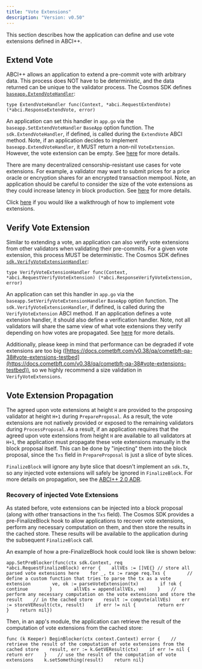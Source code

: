 ```yaml
---
title: "Vote Extensions"
description: "Version: v0.50"
---
```


<Note>
  This section describes how the application can define and use vote extensions defined in ABCI++.
</Note>

## Extend Vote[​](#extend-vote "Direct link to Extend Vote")

ABCI++ allows an application to extend a pre-commit vote with arbitrary data. This process does NOT have to be deterministic, and the data returned can be unique to the validator process. The Cosmos SDK defines [`baseapp.ExtendVoteHandler`](https://github.com/cosmos/cosmos-sdk/blob/v0.50.1/types/abci.go#L26-L27):

```
type ExtendVoteHandler func(Context, *abci.RequestExtendVote) (*abci.ResponseExtendVote, error)
```

An application can set this handler in `app.go` via the `baseapp.SetExtendVoteHandler` `BaseApp` option function. The `sdk.ExtendVoteHandler`, if defined, is called during the `ExtendVote` ABCI method. Note, if an application decides to implement `baseapp.ExtendVoteHandler`, it MUST return a non-nil `VoteExtension`. However, the vote extension can be empty. See [here](https://github.com/cometbft/cometbft/blob/v0.38.0-rc1/spec/abci/abci++_methods.md#extendvote) for more details.

There are many decentralized censorship-resistant use cases for vote extensions. For example, a validator may want to submit prices for a price oracle or encryption shares for an encrypted transaction mempool. Note, an application should be careful to consider the size of the vote extensions as they could increase latency in block production. See [here](https://github.com/cometbft/cometbft/blob/v0.38.0-rc1/docs/qa/CometBFT-QA-38.md#vote-extensions-testbed) for more details.

Click [here](https://docs.cosmos.network/main/user/tutorials/vote-extensions) if you would like a walkthrough of how to implement vote extensions.

## Verify Vote Extension[​](#verify-vote-extension "Direct link to Verify Vote Extension")

Similar to extending a vote, an application can also verify vote extensions from other validators when validating their pre-commits. For a given vote extension, this process MUST be deterministic. The Cosmos SDK defines [`sdk.VerifyVoteExtensionHandler`](https://github.com/cosmos/cosmos-sdk/blob/v0.50.1/types/abci.go#L29-L31):

```
type VerifyVoteExtensionHandler func(Context, *abci.RequestVerifyVoteExtension) (*abci.ResponseVerifyVoteExtension, error)
```

An application can set this handler in `app.go` via the `baseapp.SetVerifyVoteExtensionHandler` `BaseApp` option function. The `sdk.VerifyVoteExtensionHandler`, if defined, is called during the `VerifyVoteExtension` ABCI method. If an application defines a vote extension handler, it should also define a verification handler. Note, not all validators will share the same view of what vote extensions they verify depending on how votes are propagated. See [here](https://github.com/cometbft/cometbft/blob/v0.38.0-rc1/spec/abci/abci++_methods.md#verifyvoteextension) for more details.

Additionally, please keep in mind that performance can be degraded if vote extensions are too big ([https://docs.cometbft.com/v0.38/qa/cometbft-qa-38#vote-extensions-testbed](https://docs.cometbft.com/v0.38/qa/cometbft-qa-38#vote-extensions-testbed)), so we highly recommend a size validation in `VerifyVoteExtensions`.

## Vote Extension Propagation[​](#vote-extension-propagation "Direct link to Vote Extension Propagation")

The agreed upon vote extensions at height `H` are provided to the proposing validator at height `H+1` during `PrepareProposal`. As a result, the vote extensions are not natively provided or exposed to the remaining validators during `ProcessProposal`. As a result, if an application requires that the agreed upon vote extensions from height `H` are available to all validators at `H+1`, the application must propagate these vote extensions manually in the block proposal itself. This can be done by "injecting" them into the block proposal, since the `Txs` field in `PrepareProposal` is just a slice of byte slices.

`FinalizeBlock` will ignore any byte slice that doesn't implement an `sdk.Tx`, so any injected vote extensions will safely be ignored in `FinalizeBlock`. For more details on propagation, see the [ABCI++ 2.0 ADR](https://github.com/cosmos/cosmos-sdk/blob/main/docs/architecture/adr-064-abci-2.0.md#vote-extension-propagation--verification).

### Recovery of injected Vote Extensions[​](#recovery-of-injected-vote-extensions "Direct link to Recovery of injected Vote Extensions")

As stated before, vote extensions can be injected into a block proposal (along with other transactions in the `Txs` field). The Cosmos SDK provides a pre-FinalizeBlock hook to allow applications to recover vote extensions, perform any necessary computation on them, and then store the results in the cached store. These results will be available to the application during the subsequent `FinalizeBlock` call.

An example of how a pre-FinalizeBlock hook could look like is shown below:

```
app.SetPreBlocker(func(ctx sdk.Context, req *abci.RequestFinalizeBlock) error {    allVEs := []VE{} // store all parsed vote extensions here    for _, tx := range req.Txs {        // define a custom function that tries to parse the tx as a vote extension        ve, ok := parseVoteExtension(tx)        if !ok {            continue        }        allVEs = append(allVEs, ve)    }    // perform any necessary computation on the vote extensions and store the result    // in the cached store    result := compute(allVEs)    err := storeVEResult(ctx, result)    if err != nil {        return err    }    return nil})
```

Then, in an app's module, the application can retrieve the result of the computation of vote extensions from the cached store:

```
func (k Keeper) BeginBlocker(ctx context.Context) error {    // retrieve the result of the computation of vote extensions from the cached store    result, err := k.GetVEResult(ctx)    if err != nil {        return err    }    // use the result of the computation of vote extensions    k.setSomething(result)    return nil}
```
